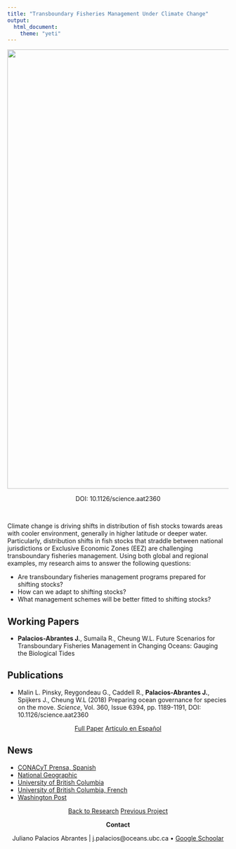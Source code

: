 ```yaml
---
title: "Transboundary Fisheries Management Under Climate Change"
output:
  html_document:
    theme: "yeti"
---
```


<!-- Global site tag (gtag.js) - Google Analytics -->
<script async src="https://www.googletagmanager.com/gtag/js?id=UA-105699898-4"></script>
<script>
  window.dataLayer = window.dataLayer || [];
  function gtag(){dataLayer.push(arguments);}
  gtag('js', new Date());

  gtag('config', 'UA-105699898-4');
</script>

</center>

<center>

<img src="Projects_Images/Transboundary.png" width="1000px">

DOI: 10.1126/science.aat2360

</center>

<br>

Climate change is driving shifts in distribution of fish stocks towards areas with cooler environment, generally in higher latitude or deeper water. Particularly, distribution shifts in fish stocks that straddle between national jurisdictions or Exclusive Economic Zones (EEZ) are challenging transboundary fisheries management. Using both global and regional examples, my research aims to answer the following questions: 

- Are transboundary fisheries management programs prepared for shifting stocks?
- How can we adapt to shifting stocks?
- What management schemes will be better fitted to shifting stocks?

## Working Papers

- **Palacios-Abrantes J.**, Sumaila R., Cheung W.L. Future Scenarios for Transboundary Fisheries Management in Changing Oceans: Gauging the Biological Tides

## Publications

- Malin L. Pinsky, Reygondeau G., Caddell R., **Palacios-Abrantes J.**, Spijkers J., Cheung W.L (2018) Preparing ocean governance for species on the move. *Science*, Vol. 360, Issue 6394, pp. 1189-1191, DOI: 10.1126/science.aat2360

<center>

<a span class="label label-primary" href= "https://www.julianopalacios.com/Original_Articles/Pinsky_etal_2018.pdf" >Full Paper</span></a>
<a span class="label label-success" href= "https://www.julianopalacios.com/Translations/Border_Crossing_Esp.html" >Artículo en Español</span></a>

</center>

<!-- ## Related Work  -->

## News 
- [CONACyT Prensa, Spanish](http://www.conacytprensa.mx/index.php/ciencia/ambiente/24771-cambio-climatico-pesquerias-mundo)
- [National Geographic]("https://news.nationalgeographic.com/2018/06/climate-change-drives-fish-wars-science-environment")
- [University of British Columbia](https://science.ubc.ca/news/climate-change-has-fish-migrating-faster-regulations-can-keep)
- [University of British Columbia, French](http://pinsky.marine.rutgers.edu/wp-content/uploads/2018/06/Science-Policy-Forum_FINAL_FRENCH.pdf)
- [Washington Post](https://www.washingtonpost.com/news/speaking-of-science/wp/2018/06/14/climate-change-is-moving-fish-around-faster-than-laws-can-handle-study-says/?noredirect=on&utm_term=.ef8d0372e603)

<center>

<a class="btn btn-default" href="https://www.julianopalacios.com/Research.html">Back to Research</a>
<a class="btn btn-default" href="https://www.julianopalacios.com/Projects/Metamares.html">Previous Project</a>

**Contact**

Juliano Palacios Abrantes | j.palacios@oceans.ubc.ca • [Google Schoolar](https://scholar.google.ca/citations?user=EZpBcjcAAAAJ&hl=en)

<div id="google_translate_element"></div><script type="text/javascript">
function googleTranslateElementInit() {
  new google.translate.TranslateElement({pageLanguage: 'en', includedLanguages: 'es,pt'}, 'google_translate_element');
}
</script><script type="text/javascript" src="//translate.google.com/translate_a/element.js?cb=googleTranslateElementInit"></script>

